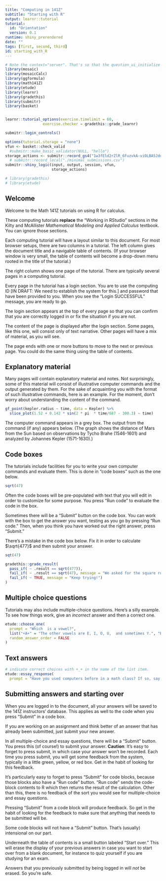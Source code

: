 ```yaml
---
title: "Computing in 141Z"
subtitle: "Starting with R"
output: learnr::tutorial
tutorial:
  id: "Orientation"
  version: 0.1
runtime: shiny_prerendered
date: ""
tags: [first, second, third]
id: starting_with_R
---
```


```r
# Note the context="server". That's so that the question_ui_initialize methods from etude will be registered.
library(mosaic)
library(mosaicCalc)
library(ggformula)
library(math141Z)
library(etude)
library(learnr)
library(gradethis)
library(submitr)
library(basket)


learnr::tutorial_options(exercise.timelimit = 60,
                 exercise.checker = gradethis::grade_learnr)
```

```r
submitr::login_controls()
```

```r
options(tutorial.storage = "none")
vfun <- basket::check_valid
  #submitr::make_basic_validator(NULL, "hello")
storage_actions <- submitr::record_gs4("1w3fEld2rZlR_6FuzvkA-viOLBA5JdqD3xHl-LuLX3-Y", "statprep.annie@gmail.com", vfun)
  # submitr::record_local("./minimal_submissions.csv")
submitr::shiny_logic(input, output, session, vfun,
                     storage_actions)
```

```r
# library(gradethis)
# library(etude)
```

## Welcome

Welcome to the Math 141Z tutorials on using R for calculus.

These computing tutorials **replace** the "Working in RStudio" sections in the Kilty and McAllister *Mathematical Modeling and Applied Calculus* textbook. You can ignore those sections.

Each computing tutorial will have a layout similar to this document. For most browser setups, there are two columns in a tutorial. The left column gives the document title and a navigable table of contents. (If your browser window is very small, the table of contents will become a drop-down menu rooted in the title of the tutorial.)

The right column shows one page of the tutorial. There are typically several pages in a computing tutorial.

Every page in the tutorial has a login section. You are to use the computing ID [IN DRAFT: We need to establish the system for this.] and password that have been provided to you. When you see the "Login SUCCESSFUL" message, you are ready to go.

The login section appears at the top of every page so that you can confirm that you are correctly logged in or fix the situation if you are not. 

The content of the page is displayed after the login section. Some pages, like this one, will consist only of text narrative. Other pages will have a mix of material, as you will see.

The page ends with one or more buttons to move to the next or previous page. You could do the same thing using the table of contents. 

## Explanatory material

Many pages will contain explanatory material and notes. Not  surprisingly, some of this material will consist of illustrative  computer commands and the output generated by them. For the sake of acquainting you with the format of such illustrative commands, here is an example. For the moment, don't worry about understanding the content of the command.

```r
gf_point(kepler.radius ~ time, data = Kepler) %>%
  slice_plot(1.52 + 0.142 * sin(2 * pi  * time/687 - 300.3) ~ time)
```

The computer command appears in a grey box. The output from the command (if any) appears below. (The graph shows the distance of Mars from the Sun based on observations by Tycho Brahe (1546-1601) and analyzed by Johannes Kepler (1571-1630).)

## Code boxes

The tutorials include facilities for you to write your own computer commands and evaluate them. This is done in "code boxes" such as the one below.

```r
sqrt(47)
```

Often the code boxes will be pre-populated with text that you will edit in order to customize for some purpose. You press "Run code"  to evaluate the code in the box.


Sometimes there will be a "Submit" button on the code box. You can work with the box to get the answer you want, testing as you go by pressing "Run code." Then, when you think you have worked out the right answer, press "Submit." 

There's a mistake in the code box below. Fix it in order to calculate $\sqrt{477}$ and then submit your answer.


```r
sqt(47)
```

```r
gradethis::grade_result(
  pass_if( ~ .result == sqrt(477)),
  fail_if( ~ .result == sqrt(47), message = "We asked for the square root of 477. You need to do some more editing."),
  fail_if( ~ TRUE, message = "Keep trying!")
)
```

## Multiple choice questions

Tutorials may also include multiple-choice questions. Here's a silly example.  To see how things work, give an *incorrect* answer and then a correct one.

```r
etude::choose_one(
  prompt = "Which  is a vowel?",
  list("+A+" = "The other vowels are E, I, O, U,  and sometimes Y.", "B" = "B is a consonant, not a vowel.", "C" = "C is a consonant."),
  random_answer_order = FALSE
)
```

##  Text answers

```r
# indicate correct choices with +_+ in the name of the list item.
etude::essay_response(
  prompt = "Have you used computers before in a math class? If so, say what language was used.")
```

## Submitting answers and starting over

When you are logged in to the document, all your answers will be saved to the 141Z instructors' database. This applies as well to the code when you press "Submit" in a code box.

If you are working on an assignment and think better of an answer that has already been submitted, just submit your new answer.

In all multiple-choice and essay questions, there will be a "Submit" button. You press this (of course!) to submit your answer. **Caution**: It's easy to forget to press submit, in which case your answer won't  be recorded. Each time you  press submit, you will get some feedback from the system, typically in a little green, yellow, or red box. Get in the habit of looking for this feedback. 

It's particularly easy to forget to press "Submit" for code blocks, because those blocks also have a "Run code" button. "Run code" sends the code-block contents to R which then returns the result of the calculation. Other than this, there is no feedback of the sort you would see for multiple-choice and essay questions. 

Pressing "Submit" from a code block will produce feedback. So get in the habit of looking for the feedback to make sure that anything that needs to be submitted will be.

Some code blocks will not have a "Submit" button. That's (usually) intensional on our part.

Underneath the table of contents is a small button labeled "Start over." This will erase the display of your previous answers in case you want to start over from a blank document, for instance to quiz yourself if you are studying for an exam.

Answers that you previously submitted by being logged in will *not* be erased. So you're safe.


